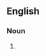 ==English==

===Noun===
{{head|en|noun form}}

# {{plural of|en|tweeker}} {{misspelling of|en|tweaker}}
